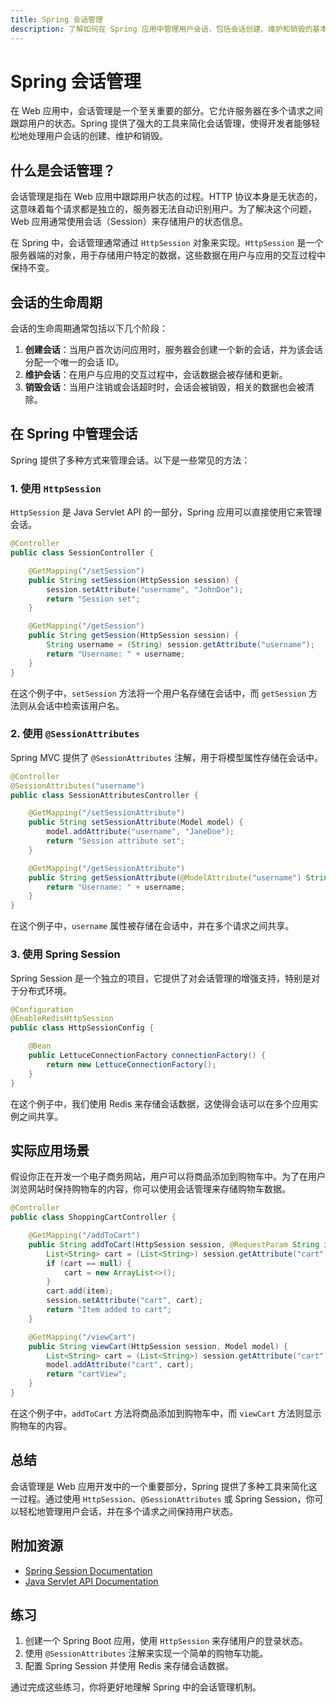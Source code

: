 ```yaml
---
title: Spring 会话管理
description: 了解如何在 Spring 应用中管理用户会话，包括会话创建、维护和销毁的基本概念和实现方法。
---
```


# Spring 会话管理

在 Web 应用中，会话管理是一个至关重要的部分。它允许服务器在多个请求之间跟踪用户的状态。Spring 提供了强大的工具来简化会话管理，使得开发者能够轻松地处理用户会话的创建、维护和销毁。

## 什么是会话管理？

会话管理是指在 Web 应用中跟踪用户状态的过程。HTTP 协议本身是无状态的，这意味着每个请求都是独立的，服务器无法自动识别用户。为了解决这个问题，Web 应用通常使用会话（Session）来存储用户的状态信息。

在 Spring 中，会话管理通常通过 `HttpSession` 对象来实现。`HttpSession` 是一个服务器端的对象，用于存储用户特定的数据，这些数据在用户与应用的交互过程中保持不变。

## 会话的生命周期

会话的生命周期通常包括以下几个阶段：

1. **创建会话**：当用户首次访问应用时，服务器会创建一个新的会话，并为该会话分配一个唯一的会话 ID。
2. **维护会话**：在用户与应用的交互过程中，会话数据会被存储和更新。
3. **销毁会话**：当用户注销或会话超时时，会话会被销毁，相关的数据也会被清除。

## 在 Spring 中管理会话

Spring 提供了多种方式来管理会话。以下是一些常见的方法：

### 1. 使用 `HttpSession`

`HttpSession` 是 Java Servlet API 的一部分，Spring 应用可以直接使用它来管理会话。

```java
@Controller
public class SessionController {

    @GetMapping("/setSession")
    public String setSession(HttpSession session) {
        session.setAttribute("username", "JohnDoe");
        return "Session set";
    }

    @GetMapping("/getSession")
    public String getSession(HttpSession session) {
        String username = (String) session.getAttribute("username");
        return "Username: " + username;
    }
}
```

在这个例子中，`setSession` 方法将一个用户名存储在会话中，而 `getSession` 方法则从会话中检索该用户名。

### 2. 使用 `@SessionAttributes`

Spring MVC 提供了 `@SessionAttributes` 注解，用于将模型属性存储在会话中。

```java
@Controller
@SessionAttributes("username")
public class SessionAttributesController {

    @GetMapping("/setSessionAttribute")
    public String setSessionAttribute(Model model) {
        model.addAttribute("username", "JaneDoe");
        return "Session attribute set";
    }

    @GetMapping("/getSessionAttribute")
    public String getSessionAttribute(@ModelAttribute("username") String username) {
        return "Username: " + username;
    }
}
```

在这个例子中，`username` 属性被存储在会话中，并在多个请求之间共享。

### 3. 使用 Spring Session

Spring Session 是一个独立的项目，它提供了对会话管理的增强支持，特别是对于分布式环境。

```java
@Configuration
@EnableRedisHttpSession
public class HttpSessionConfig {

    @Bean
    public LettuceConnectionFactory connectionFactory() {
        return new LettuceConnectionFactory();
    }
}
```

在这个例子中，我们使用 Redis 来存储会话数据，这使得会话可以在多个应用实例之间共享。

## 实际应用场景

假设你正在开发一个电子商务网站，用户可以将商品添加到购物车中。为了在用户浏览网站时保持购物车的内容，你可以使用会话管理来存储购物车数据。

```java
@Controller
public class ShoppingCartController {

    @GetMapping("/addToCart")
    public String addToCart(HttpSession session, @RequestParam String item) {
        List<String> cart = (List<String>) session.getAttribute("cart");
        if (cart == null) {
            cart = new ArrayList<>();
        }
        cart.add(item);
        session.setAttribute("cart", cart);
        return "Item added to cart";
    }

    @GetMapping("/viewCart")
    public String viewCart(HttpSession session, Model model) {
        List<String> cart = (List<String>) session.getAttribute("cart");
        model.addAttribute("cart", cart);
        return "cartView";
    }
}
```

在这个例子中，`addToCart` 方法将商品添加到购物车中，而 `viewCart` 方法则显示购物车的内容。

## 总结

会话管理是 Web 应用开发中的一个重要部分，Spring 提供了多种工具来简化这一过程。通过使用 `HttpSession`、`@SessionAttributes` 或 Spring Session，你可以轻松地管理用户会话，并在多个请求之间保持用户状态。

## 附加资源

- [Spring Session Documentation](https://docs.spring.io/spring-session/docs/current/reference/html5/)
- [Java Servlet API Documentation](https://docs.oracle.com/javaee/7/api/javax/servlet/http/HttpSession.html)

## 练习

1. 创建一个 Spring Boot 应用，使用 `HttpSession` 来存储用户的登录状态。
2. 使用 `@SessionAttributes` 注解来实现一个简单的购物车功能。
3. 配置 Spring Session 并使用 Redis 来存储会话数据。

通过完成这些练习，你将更好地理解 Spring 中的会话管理机制。